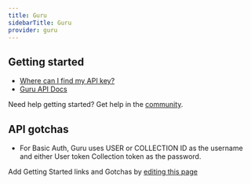 ```yaml
---
title: Guru
sidebarTitle: Guru
provider: guru
---
```



<Overview />
<PreBuiltTooling provider={providers[pageMetadata.provider]} />


## Getting started

-   [Where can I find my API key?](https://help.getguru.com/articles/cj9Rrj7i/How-to-obtain-your-API-Credentials)
-   [Guru API Docs](https://developer.getguru.com/reference/authentication)

<Tip>Need help getting started? Get help in the [community](https://nango.dev/slack).</Tip>

## API gotchas

- For Basic Auth, Guru uses USER or COLLECTION ID as the username and either User token Collection token as the password.


<Note>Add Getting Started links and Gotchas by [editing this page](https://github.com/nangohq/nango/tree/master/docs-v2/integrations/all/guru.mdx)</Note>
